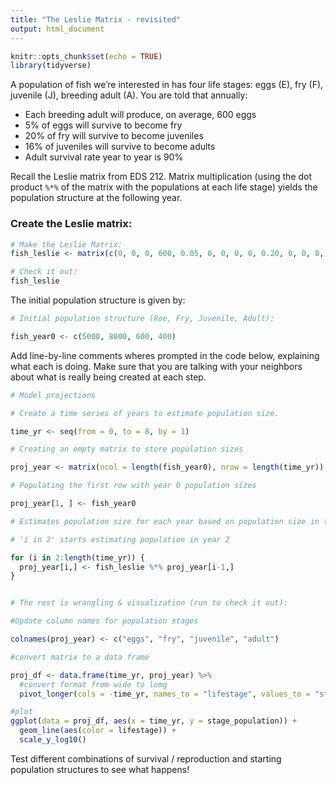 ```yaml
---
title: "The Leslie Matrix - revisited"
output: html_document
---
```


```r
knitr::opts_chunk$set(echo = TRUE)
library(tidyverse)
```

A population of fish we're interested in has four life stages: eggs (E), fry (F), juvenile (J), breeding adult (A). You are told that annually:

-   Each breeding adult will produce, on average, 600 eggs
-   5% of eggs will survive to become fry
-   20% of fry will survive to become juveniles
-   16% of juveniles will survive to become adults
-   Adult survival rate year to year is 90%

Recall the Leslie matrix from EDS 212. Matrix multiplication (using the dot product `%*%` of the matrix with the populations at each life stage) yields the population structure at the following year.

### Create the Leslie matrix:

```r
# Make the Leslie Matrix: 
fish_leslie <- matrix(c(0, 0, 0, 600, 0.05, 0, 0, 0, 0, 0.20, 0, 0, 0, 0, 0.16, 0.9), nrow = 4, ncol = 4, byrow = TRUE)

# Check it out: 
fish_leslie
```

The initial population structure is given by:

```r
# Initial population structure (Roe, Fry, Juvenile, Adult): 

fish_year0 <- c(5000, 8000, 600, 400)
```

Add line-by-line comments wheres prompted in the code below, explaining what each is doing. Make sure that you are talking with your neighbors about what is really being created at each step.

```r
# Model projections

# Create a time series of years to estimate population size. 

time_yr <- seq(from = 0, to = 8, by = 1)

# Creating an empty matrix to store population sizes 

proj_year <- matrix(ncol = length(fish_year0), nrow = length(time_yr))

# Populating the first row with year 0 population sizes

proj_year[1, ] <- fish_year0

# Estimates population size for each year based on population size in the previous year 

# 'i in 2' starts estimating population in year 2 

for (i in 2:length(time_yr)) {
  proj_year[i,] <- fish_leslie %*% proj_year[i-1,]
}


# The rest is wrangling & visualization (run to check it out):

#Update column names for population stages

colnames(proj_year) <- c("eggs", "fry", "juvenile", "adult")

#convert matrix to a data frame 

proj_df <- data.frame(time_yr, proj_year) %>% 
  #convert format from wide to lomg
  pivot_longer(cols = -time_yr, names_to = "lifestage", values_to = "stage_population")

#plot 
ggplot(data = proj_df, aes(x = time_yr, y = stage_population)) +
  geom_line(aes(color = lifestage)) +
  scale_y_log10()

```

Test different combinations of survival / reproduction and starting population structures to see what happens!
